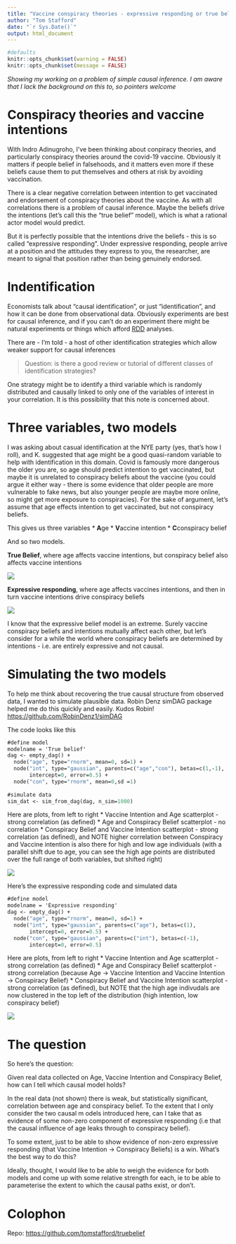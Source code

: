 ```yaml
---
title: "Vaccine conspiracy theories - expressive responding or true belief"
author: "Tom Stafford"
date: "`r Sys.Date()`"
output: html_document
---
```


```r
#defaults
knitr::opts_chunk$set(warning = FALSE)
knitr::opts_chunk$set(message = FALSE)

```

*Showing my working on a problem of simple causal inference. I am aware that I lack the background on this to, so pointers welcome*

# Conspiracy theories and vaccine intentions

With Indro Adinugroho, I've been thinking about conpiracy theories, and particularly conspiracy theories around the covid-19 vaccine. Obviously it matters if people belief in falsehoods, and it matters even more if these beliefs cause them to put themselves and others at risk by avoiding vaccination. 

There is a clear negative correlation between intention to get vaccinated and endorsement of conspiracy theories about the vaccine. As with all correlations there is a problem of causal inference. Maybe the beliefs drive the intentions (let's call this the "true belief" model), which is what a rational actor model would predict. 

But it is perfectly possible that the intentions drive the beliefs - this is so called "expressive responding". Under expressive responding, people arrive at a position and the attitudes they express to you, the researcher, are meant to signal that position rather than being genuinely endorsed. 

# Indentification

Economists talk about "causal identification", or just "identification", and how it can be done from observational data. Obviously experiments are best for causal inference, and if you can't do an experiment there might be natural experiments or things which afford [RDD](https://en.wikipedia.org/wiki/Regression_discontinuity_design) analyses.

There are - I'm told - a host of other identification strategies which allow weaker support for causal inferences

> Question: is there a good review or tutorial of different classes of identification strategies?

One strategy might be to identify a third variable which is randomly distributed and causally linked to only one of the variables of interest in your correlation. It is this possibility that this note is concerned about. 


# Three variables, two models

I was asking about casual identification at the NYE party (yes, that's how I roll), and K. suggested that age might be a good quasi-random variable to help with identification in this domain. Covid is famously more dangerous the older you are, so age should predict intention to get vaccinated, but maybe it is unrelated to conspiracy beliefs about the vaccine (you could argue it either way - there is some evidence that older people are more vulnerable to fake news, but also younger people are maybe more online, so might get more exposure to conspiracies). For the sake of argument, let's assume that age effects intention to get vaccinated, but not conspiracy beliefs.

This gives us three variables
 * **A**ge
 * **V**accine intention
 * **C**conspiracy belief
 
And so two models.

**True Belief**, where age affects vaccine intentions, but conspiracy belief also affects vaccine intentions

<img src="TB_dag.png">

**Expressive responding**, where age affects vaccines intentions, and then in turn vaccine intentions drive conspiracy beliefs


<img src="ER_dag.png">

I know that the expressive belief model is an extreme. Surely vaccine conspiracy beliefs and intentions mutually affect each other, but let's consider for a while the world where conspiracy beliefs are determined by intentions - i.e. are entirely expressive and not causal.


# Simulating the two models

To help me think about recovering the true causal structure from observed data, I wanted to simulate plausible data. Robin Denz simDAG package helped me do this quickly and easily. Kudos Robin! <https://github.com/RobinDenz1/simDAG>

The code looks like this

```e

#define model
modelname = 'True belief'
dag <- empty_dag() +
  node("age", type="rnorm", mean=0, sd=1) +
  node("int", type="gaussian", parents=c("age","con"), betas=c(1,-1),
       intercept=0, error=0.5) +
  node("con", type="rnorm", mean=0,sd =1)
  
#simulate data  
sim_dat <- sim_from_dag(dag, n_sim=1000)
```

Here are plots, from left to right
* Vaccine Intention and Age scatterplot - strong correlation (as defined)
* Age and Conspiracy Belief scatterplot - no correlation
* Conspiracy Belief and Vaccine Intention scatterplot - strong correlation (as defined), and NOTE higher correlation between Conspiracy and Vaccine intention is also there for high and low age individuals (with a parallel shift due to age, you can see the high age points are distributed over the full range of both variables, but shifted right)

<img src="true.png">
  
Here's the expressive responding code and simulated data


```e

#define model
modelname = 'Expressive responding'
dag <- empty_dag() +
  node("age", type="rnorm", mean=0, sd=1) +
  node("int", type="gaussian", parents=c("age"), betas=c(1),
       intercept=0, error=0.5) +
  node("con", type="gaussian", parents=c("int"), betas=c(-1),
       intercept=0, error=0.5)
```

Here are plots, from left to right
* Vaccine Intention and Age scatterplot - strong correlation (as defined)
* Age and Conspiracy Belief scatterplot - strong correlation (because Age -> Vaccine Intention and Vaccine Intention -> Conspiracy Belief)
* Conspiracy Belief and Vaccine Intention scatterplot - strong correlation (as defined), but NOTE that the high age indivudals are now clustered in the top left of the distribution (high intention, low conspiracy belief)

<img src="expr.png">
  
# The question

So here's the question:

Given real data collected on Age, Vaccine Intention and Conspiracy Belief, how can I tell which causal model holds?

In the real data (not shown) there is weak, but statistically significant, correlation between age and conspiracy belief. To the extent that I only consider the two causal m odels introduced here, can I take that as evidence of some non-zero component of expressive responding (i.e that the causal influence of age leaks through to conspiracy belief).

To some extent, just to be able to show evidence of non-zero expressive responding (that Vaccine Intention -> Conspiracy Beliefs) is a win. What's the best way to do this?

Ideally, thought, I would like to be able to weigh the evidence for both models and come up with some relative strength for each, ie to be able to parameterise the extent to which the causal paths exist, or don't.


# Colophon

Repo: <https://github.com/tomstafford/truebelief>
